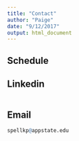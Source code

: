 ```yaml
---
title: "Contact"
author: "Paige"
date: "9/12/2017"
output: html_document
---
```


## Schedule


## Linkedin

```r

```


## Email

```r
spellkp@appstate.edu
```

